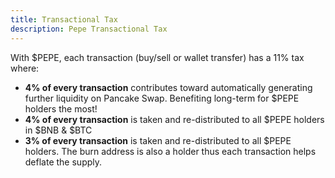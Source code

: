 ```yaml
---
title: Transactional Tax
description: Pepe Transactional Tax
---
```


With  $PEPE, each transaction (buy/sell or wallet transfer) has a 11% tax where:

- **4% of every transaction** contributes toward automatically generating further liquidity on Pancake Swap. Benefiting long-term for  $PEPE holders the most!
- **4% of every transaction** is taken and re-distributed to all  $PEPE holders in $BNB & $BTC
- **3% of every transaction** is taken and re-distributed to all  $PEPE holders. The burn address is also a holder thus each transaction helps deflate the supply.
